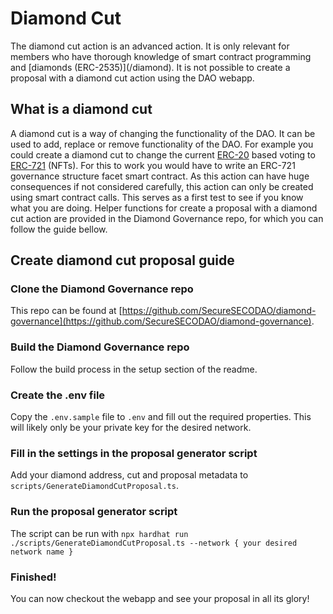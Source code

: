 
# Diamond Cut

<Callout type="error" emoji="🛇">
  The diamond cut action is an advanced action. It is only relevant for members
  who have thorough knowledge of smart contract programming and [diamonds
  (ERC-2535)](/diamond). It is not possible to create a proposal with a diamond
  cut action using the DAO webapp.
</Callout>

## What is a diamond cut
A diamond cut is a way of changing the functionality of the DAO. It can be used to add, replace or remove functionality of the DAO. For example you could create a diamond cut to change the current [ERC-20](https://ethereum.org/en/developers/docs/standards/tokens/erc-20/) based voting to [ERC-721](https://ethereum.org/en/developers/docs/standards/tokens/erc-721/) (NFTs). For this to work you would have to write an ERC-721 governance structure facet smart contract. As this action can have huge consequences if not considered carefully, this action can only be created using smart contract calls. This serves as a first test to see if you know what you are doing. Helper functions for create a proposal with a diamond cut action are provided in the Diamond Governance repo, for which you can follow the guide bellow.

<Steps>
  
## Create diamond cut proposal guide
### Clone the Diamond Governance repo
This repo can be found at [https://github.com/SecureSECODAO/diamond-governance](https://github.com/SecureSECODAO/diamond-governance).
  
### Build the Diamond Governance repo
Follow the build process in the setup section of the readme. 
  
### Create the .env file
Copy the `.env.sample` file to `.env` and fill out the required properties. This will likely only be your private key for the desired network.
  
### Fill in the settings in the proposal generator script
Add your diamond address, cut and proposal metadata to `scripts/GenerateDiamondCutProposal.ts`.

### Run the proposal generator script
The script can be run with `npx hardhat run ./scripts/GenerateDiamondCutProposal.ts --network { your desired network name }`

### Finished!
You can now checkout the webapp and see your proposal in all its glory!

</Steps>
